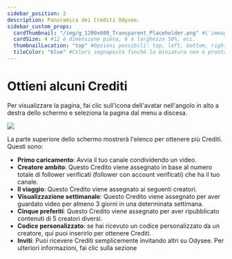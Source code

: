 ```yaml
---
sidebar_position: 2
description: Panoramica dei Crediti Odysee.
sidebar_custom_props:
  cardThumbnail: "/img/g_1200x600_Transparent_Placeholder.png" #L'immagine sulla scheda della categoria.
  cardSize: 4 #12 è dimensione piena, 6 è larghezza 50%, ecc.
  thumbnailLocation: "top" #Opzioni possibili: top, left, bottom, right, none
  tileColor: "blue" #Colori segnaposto finché la miniatura non è pronta, opzioni possibili: blue, cream, darkpurple, lightpurple, mauve, orange, pink, none
---
```


# Ottieni alcuni Crediti

Per visualizzare la pagina, fai clic sull'icona dell'avatar nell'angolo in alto a destra dello schermo e seleziona la pagina dal menu a discesa.

![](/img/en/category-monetization1.png)

La parte superiore dello schermo mostrerà l'elenco per ottenere più Crediti. Questi sono:

- **Primo caricamento**: Avvia il tuo canale condividendo un video.
- **Creatore ambito**: Questo Credito viene assegnato in base al numero totale di follower verificati (follower con account verificati) che ha il tuo canale.
- **Il viaggio**: Questo Credito viene assegnato ai seguenti creatori.
- **Visualizzazione settimanale**: Questo Credito viene assegnato per aver guardato video per almeno 3 giorni in una determinata settimana.
- **Cinque preferiti**: Questo Credito viene assegnato per aver ripubblicato contenuti di 5 creatori diversi.
- **Codice personalizzato**: se hai ricevuto un codice personalizzato da un creatore, qui puoi inserirlo per ottenere Crediti.
- **Inviti**: Puoi ricevere Crediti semplicemente invitando altri su Odysee. Per ulteriori informazioni, fai clic sulla sezione